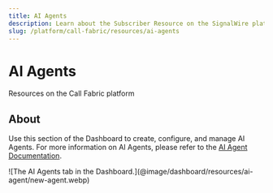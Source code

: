 ```yaml
---
title: AI Agents
description: Learn about the Subscriber Resource on the SignalWire platform - what they are, how they work, and how to manage them in the Dashboard.
slug: /platform/call-fabric/resources/ai-agents
---
```


# AI Agents

<Subtitle>Resources on the Call Fabric platform</Subtitle>

## About

Use this section of the Dashboard to create, configure, and manage AI Agents.
For more information on AI Agents, please refer to the 
[AI Agent Documentation](/ai/get-started/).

<Frame caption="AI Agents in the Dashboard">
  ![The AI Agents tab in the Dashboard.](@image/dashboard/resources/ai-agent/new-agent.webp)
</Frame>